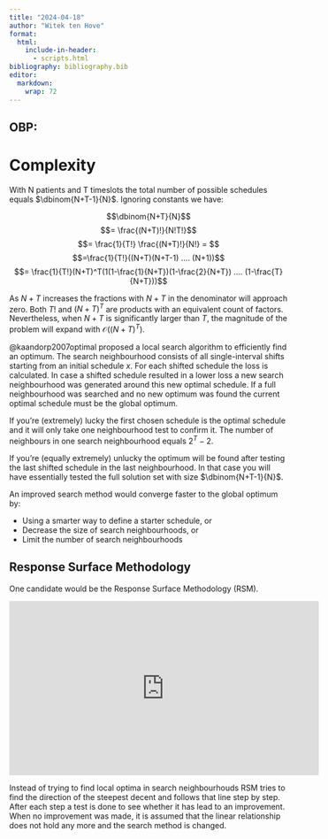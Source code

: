 ```yaml
---
title: "2024-04-18"
author: "Witek ten Hove"
format:
  html:
    include-in-header:
      - scripts.html
bibliography: bibliography.bib
editor: 
  markdown: 
    wrap: 72
---
```


## OBP:

# Complexity

With N patients and T timeslots the total number of possible schedules equals $\dbinom{N+T-1}{N}$. Ignoring constants we have:

$$\dbinom{N+T}{N}$$ $$= \frac{(N+T)!}{N!T!}$$ $$= \frac{1}{T!} \frac{(N+T)!}{N!} = $$ $$=\frac{1}{T!}((N+T)(N+T-1) .... (N+1))$$ $$= \frac{1}{T!}(N+T)^T(1(1-\frac{1}{N+T})(1-\frac{2}{N+T}) .... (1-\frac{T}{N+T}))$$

As $N + T$ increases the fractions with $N + T$ in the denominator will approach zero. Both $T!$ and $(N+T)^T$ are products with an equivalent count of factors. Nevertheless, when $N+T$ is significantly larger than $T$, the magnitude of the problem will expand with $\mathcal{O}((N+T)^T)$.

@kaandorp2007optimal proposed a local search algorithm to efficiently find an optimum. The search neighbourhood consists of all single-interval shifts starting from an initial schedule $x$. For each shifted schedule the loss is calculated. In case a shifted schedule resulted in a lower loss a new search neighbourhood was generated around this new optimal schedule. If a full neighbourhood was searched and no new optimum was found the current optimal schedule must be the global optimum.

If you're (extremely) lucky the first chosen schedule is the optimal schedule and it will only take one neighbourhood test to confirm it. The number of neighbours in one search neighbourhood equals $2^T-2$.

If you're (equally extremely) unlucky the optimum will be found after testing the last shifted schedule in the last neighbourhood. In that case you will have essentially tested the full solution set with size $\dbinom{N+T-1}{N}$.

An improved search method would converge faster to the global optimum by:

- Using a smarter way to define a starter schedule, or
- Decrease the size of search neighbourhoods, or
- Limit the number of search neighbourhoods

## Response Surface Methodology

One candidate would be the Response Surface Methodology (RSM).

```{=html}
<iframe width="560" height="315" src="https://www.youtube.com/embed/videoseries?si=qNvDsvguwVykFs_r&amp;list=PLhnjkyiJB1LNFEV_mR1pMi4zHtIMnnoGr" title="YouTube video player" frameborder="0" allow="accelerometer; autoplay; clipboard-write; encrypted-media; gyroscope; picture-in-picture; web-share" referrerpolicy="strict-origin-when-cross-origin" allowfullscreen></iframe>
```

Instead of trying to find local optima in search neighbourhouds RSM tries to find the direction of the steepest decent and follows that line step by step. After each step a test is done to see whether it has lead to an improvement. When no improvement was made, it is assumed that the linear relationship does not hold any more and the search method is changed.     				

        			

        		

        	
